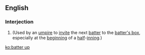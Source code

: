 ==English==

===Interjection===
{{en-interj|head=[[batter|Batter]] [[up]]!}}
# {{baseball}} (Used by an [[umpire]] to [[invite]] the next [[batter]] to the [[batter's box]], especially at the [[beginning]] of a [[half]]-[[inning]].)

[[ko:batter up]]